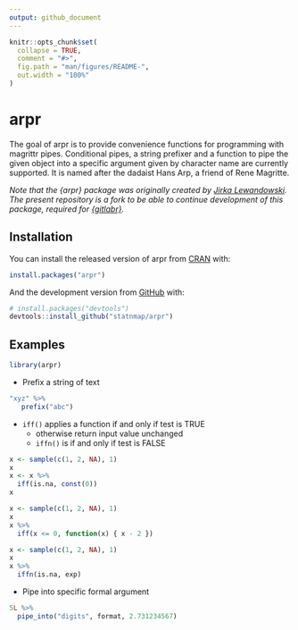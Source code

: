 ```yaml
---
output: github_document
---
```


<!-- README.md is generated from README.Rmd. Please edit that file -->

```r
knitr::opts_chunk$set(
  collapse = TRUE,
  comment = "#>",
  fig.path = "man/figures/README-",
  out.width = "100%"
)
```
# arpr

<!-- badges: start -->
<!-- badges: end -->

The goal of arpr is to provide convenience functions for programming with magrittr pipes. Conditional pipes, a string prefixer and a function to pipe the given object into a specific argument given by character name are currently supported. It is named after the dadaist Hans Arp, a friend of Rene Magritte.


_Note that the {arpr} package was originally created by [Jirka Lewandowski](https://github.com/jirkalewandowski). The present repository is a fork to be able to continue development of this package, required for [{gitlabr}](https://github.com/statnmap/gitlabr)._  

## Installation

You can install the released version of arpr from [CRAN](https://CRAN.R-project.org) with:

``` r
install.packages("arpr")
```

And the development version from [GitHub](https://github.com/) with:

``` r
# install.packages("devtools")
devtools::install_github("statnmap/arpr")
```

## Examples

```r
library(arpr)
```


- Prefix a string of text 

```r
"xyz" %>%
   prefix("abc")
```

- `iff()` applies a function if and only if test is TRUE
  + otherwise return input value unchanged
  + `iffn()` is if and only if test is FALSE

```r
x <- sample(c(1, 2, NA), 1)
x
x <- x %>%
  iff(is.na, const(0))
x

x <- sample(c(1, 2, NA), 1)
x
x %>%
  iff(x <= 0, function(x) { x - 2 })

x <- sample(c(1, 2, NA), 1)
x
x %>%
  iffn(is.na, exp)
```

-  Pipe into specific formal argument

```r
5L %>%
  pipe_into("digits", format, 2.731234567)
```

